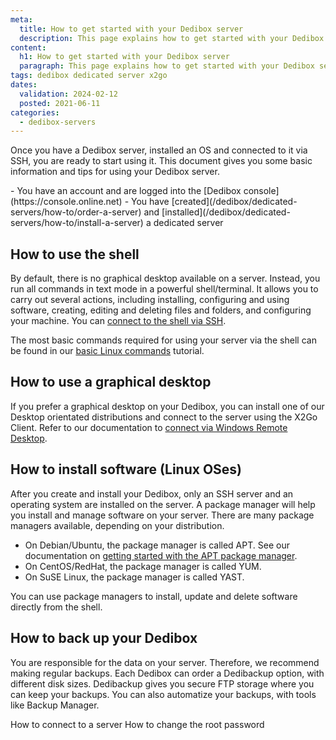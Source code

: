 ```yaml
---
meta:
  title: How to get started with your Dedibox server
  description: This page explains how to get started with your Dedibox server
content:
  h1: How to get started with your Dedibox server
  paragraph: This page explains how to get started with your Dedibox server
tags: dedibox dedicated server x2go 
dates:
  validation: 2024-02-12
  posted: 2021-06-11
categories:
  - dedibox-servers
---
```


Once you have a Dedibox server, installed an OS and connected to it via SSH, you are ready to start using it. This document gives you some basic information and tips for using your Dedibox server.

<Message type="requirement">
  - You have an account and are logged into the [Dedibox console](https://console.online.net)
  - You have [created](/dedibox/dedicated-servers/how-to/order-a-server) and [installed](/dedibox/dedicated-servers/how-to/install-a-server) a dedicated server
</Message>

## How to use the shell

By default, there is no graphical desktop available on a server. Instead, you run all commands in text mode in a powerful shell/terminal. It allows you to carry out several actions, including installing, configuring and using software, creating, editing and deleting files and folders, and configuring your machine. You can [connect to the shell via SSH](/dedibox/dedicated-servers/how-to/connect-to-server/#how-to-connect-via-ssh).

The most basic commands required for using your server via the shell can be found in our [basic Linux commands](/dedibox/dedicated-servers/reference-content/basic-linux-commands/) tutorial.

## How to use a graphical desktop

If you prefer a graphical desktop on your Dedibox, you can install one of our Desktop orientated distributions and connect to the server using the X2Go Client. Refer to our documentation to [connect via Windows Remote Desktop](/dedibox/dedicated-servers/how-to/connect-to-server/#how-to-connect-via-remote-desktop).

## How to install software (Linux OSes)

After you create and install your Dedibox, only an SSH server and an operating system are installed on the server. A package manager will help you install and manage software on your server. There are many package managers available, depending on your distribution.

  - On Debian/Ubuntu, the package manager is called APT. See our documentation on [getting started with the APT package manager](/dedibox/dedicated-servers/how-to/manage-packages/).
  - On CentOS/RedHat, the package manager is called YUM.
  - On SuSE Linux, the package manager is called YAST.

You can use package managers to install, update and delete software directly from the shell.

## How to back up your Dedibox 

You are responsible for the data on your server. Therefore, we recommend making regular backups. Each Dedibox can order a Dedibackup option, with different disk sizes. Dedibackup gives you secure FTP storage where you can keep your backups. You can also automatize your backups, with tools like Backup Manager.


<Navigation title="See also">
  <PreviousButton to="/dedibox/dedicated-servers/how-to/connect-to-server/">How to connect to a server</PreviousButton>
  <NextButton to="/dedibox/dedicated-servers/how-to/change-root-password/">How to change the root password</NextButton>
</Navigation>